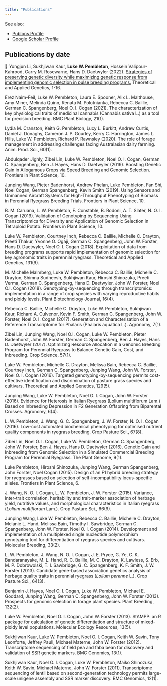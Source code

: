 ```yaml
---
title: "Publications"
---
```


See also:

-   [Publons Profile](https://publons.com/researcher/3450394/luke-pembleton/)
-   [Google Scholar Profile](https://scholar.google.com/citations?user=r7RmM00AAAAJ&hl=en)

## Publications by date

📄 Yongjun Li, Sukhjiwan Kaur, **Luke W. Pembleton**, Hossein Valipour-Kahrood, Garry M. Rosewarne, Hans D. Daetwyler (2022). [Strategies of preserving genetic diversity while maximizing genetic response from implementing genomic selection in pulse breeding programs.](https://doi.org/10.1007/s00122-022-04071-6) Theoretical and Applied Genetics, 1-16.

Erez Naim-Feil, Luke W. Pembleton, Laura E. Spooner, Alix L. Malthouse, Amy Miner, Melinda Quinn, Renata M. Polotnianka, Rebecca C. Baillie, German C. Spangenberg, Noel O. I. Cogan (2021). The characterization of key physiological traits of medicinal cannabis (Cannabis sativa L.) as a tool for precision breeding. BMC Plant Biology, 21(1).

Lydia M. Cranston, Keith G. Pembleton, Lucy L. Burkitt, Andrew Curtis, Daniel J. Donaghy, Cameron J. P. Gourley, Kerry C. Harrington, James L. Hills, Luke W. Pembleton, Richard P. Rawnsley (2020). The role of forage management in addressing challenges facing Australasian dairy farming. Anim. Prod. Sci., 60(1).

Abdulqader Jighly, Zibei Lin, Luke W. Pembleton, Noel O. I. Cogan, German C. Spangenberg, Ben J. Hayes, Hans D. Daetwyler (2019). Boosting Genetic Gain in Allogamous Crops via Speed Breeding and Genomic Selection. Frontiers in Plant Science, 10.

Junping Wang, Pieter Badenhorst, Andrew Phelan, Luke Pembleton, Fan Shi, Noel Cogan, German Spangenberg, Kevin Smith (2019). Using Sensors and Unmanned Aircraft Systems for High-Throughput Phenotyping of Biomass in Perennial Ryegrass Breeding Trials. Frontiers in Plant Science, 10.

B. M. Caruana, L. W. Pembleton, F. Constable, B. Rodoni, A. T. Slater, N. O. I. Cogan (2019). Validation of Genotyping by Sequencing Using Transcriptomics for Diversity and Application of Genomic Selection in Tetraploid Potato. Frontiers in Plant Science, 10.

Luke W. Pembleton, Courtney Inch, Rebecca C. Baillie, Michelle C. Drayton, Preeti Thakur, Yvonne O. Ogaji, German C. Spangenberg, John W. Forster, Hans D. Daetwyler, Noel O. I. Cogan (2018). Exploitation of data from breeding programs supports rapid implementation of genomic selection for key agronomic traits in perennial ryegrass. Theoretical and Applied Genetics, 131(9).

M. Michelle Malmberg, Luke W. Pembleton, Rebecca C. Baillie, Michelle C. Drayton, Shimna Sudheesh, Sukhjiwan Kaur, Hiroshi Shinozuka, Preeti Verma, German C. Spangenberg, Hans D. Daetwyler, John W. Forster, Noel O.I. Cogan (2018). Genotyping-by-sequencing through transcriptomics: implementation in a range of crop species with varying reproductive habits and ploidy levels. Plant Biotechnology Journal, 16(4).

Rebecca C. Baillie, Michelle C. Drayton, Luke W. Pembleton, Sukhjiwan Kaur, Richard A. Culvenor, Kevin F. Smith, German C. Spangenberg, John W. Forster, Noel O. I. Cogan (2017). Generation and Characterisation of a Reference Transcriptome for Phalaris (Phalaris aquatica L.). Agronomy, 7(1).

Zibei Lin, Junping Wang, Noel O.I. Cogan, Luke W. Pembleton, Pieter Badenhorst, John W. Forster, German C. Spangenberg, Ben J. Hayes, Hans D. Daetwyler (2017). Optimizing Resource Allocation in a Genomic Breeding Program for Perennial Ryegrass to Balance Genetic Gain, Cost, and Inbreeding. Crop Science, 57(1).

Luke W. Pembleton, Michelle C. Drayton, Melissa Bain, Rebecca C. Baillie, Courtney Inch, German C. Spangenberg, Junping Wang, John W. Forster, Noel O. I. Cogan (2016). Targeted genotyping-by-sequencing permits cost-effective identification and discrimination of pasture grass species and cultivars. Theoretical and Applied Genetics, 129(5).

Junping Wang, Luke W. Pembleton, Noel O. I. Cogan, John W. Forster (2016). Evidence for Heterosis in Italian Ryegrass (Lolium multiflorum Lam.) Based on Inbreeding Depression in F2 Generation Offspring from Biparental Crosses. Agronomy, 6(4).

L. W. Pembleton, J. Wang, G. C. Spangenberg, J. W. Forster, N. O. I. Cogan (2016). Low-cost automated biochemical phenotyping for optimised nutrient quality components in ryegrass breeding. Crop Pasture Sci., 67(8).

Zibei Lin, Noel O. I. Cogan, Luke W. Pembleton, German C. Spangenberg, John W. Forster, Ben J. Hayes, Hans D. Daetwyler (2016). Genetic Gain and Inbreeding from Genomic Selection in a Simulated Commercial Breeding Program for Perennial Ryegrass. The Plant Genome, 9(1).

Luke Pembleton, Hiroshi Shinozuka, Junping Wang, German Spangenberg, John Forster, Noel Cogan (2015). Design of an F1 hybrid breeding strategy for ryegrasses based on selection of self-incompatibility locus-specific alleles. Frontiers in Plant Science, 6.

J. Wang, N. O. I. Cogan, L. W. Pembleton, J. W. Forster (2015). Variance, inter-trait correlation, heritability and trait-marker association of herbage yield, nutritive values, and morphological characteristics in Italian ryegrass (<i>Lolium multiflorum</i> Lam.). Crop Pasture Sci., 66(9).

Junping Wang, Luke W. Pembleton, Rebecca C. Baillie, Michelle C. Drayton, Melanie L. Hand, Melissa Bain, Timothy I. Sawbridge, German C. Spangenberg, John W. Forster, Noel O. I. Cogan (2014). Development and implementation of a multiplexed single nucleotide polymorphism genotyping tool for differentiation of ryegrass species and cultivars. Molecular Breeding, 33(2).

L. W. Pembleton, J. Wang, N. O. I. Cogan, J. E. Pryce, G. Ye, C. K. Bandaranayake, M. L. Hand, R. C. Baillie, M. C. Drayton, K. Lawless, S. Erb, M. P. Dobrowolski, T. I. Sawbridge, G. C. Spangenberg, K. F. Smith, J. W. Forster (2013). Candidate gene-based association genetics analysis of herbage quality traits in perennial ryegrass (<i>Lolium perenne</i> L.). Crop Pasture Sci., 64(3).

Benjamin J. Hayes, Noel O. I. Cogan, Luke W. Pembleton, Michael E. Goddard, Junping Wang, German C. Spangenberg, John W. Forster (2013). Prospects for genomic selection in forage plant species. Plant Breeding, 132(2).

Luke W. Pembleton, Noel O. I. Cogan, John W. Forster (2013). StAMPP: an R package for calculation of genetic differentiation and structure of mixed-ploidy level populations. Molecular Ecology Resources, 13(5).

Sukhjiwan Kaur, Luke W. Pembleton, Noel O. I. Cogan, Keith W. Savin, Tony Leonforte, Jeffrey Paull, Michael Materne, John W. Forster (2012). Transcriptome sequencing of field pea and faba bean for discovery and validation of SSR genetic markers. BMC Genomics, 13(1).

Sukhjiwan Kaur, Noel O. I. Cogan, Luke W. Pembleton, Maiko Shinozuka, Keith W. Savin, Michael Materne, John W. Forster (2011). Transcriptome sequencing of lentil based on second-generation technology permits large-scale unigene assembly and SSR marker discovery. BMC Genomics, 12(1).
